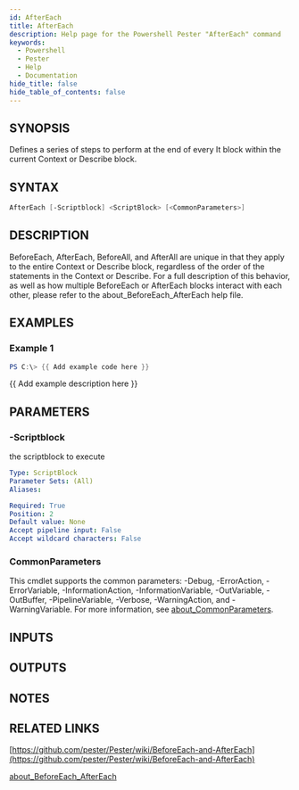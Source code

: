 ```yaml
---
id: AfterEach
title: AfterEach
description: Help page for the Powershell Pester "AfterEach" command
keywords:
  - Powershell
  - Pester
  - Help
  - Documentation
hide_title: false
hide_table_of_contents: false
---
```


## SYNOPSIS

Defines a series of steps to perform at the end of every It block within
the current Context or Describe block.

## SYNTAX

```powershell
AfterEach [-Scriptblock] <ScriptBlock> [<CommonParameters>]
```

## DESCRIPTION

BeforeEach, AfterEach, BeforeAll, and AfterAll are unique in that they apply
to the entire Context or Describe block, regardless of the order of the
statements in the Context or Describe. 
For a full description of this
behavior, as well as how multiple BeforeEach or AfterEach blocks interact
with each other, please refer to the about_BeforeEach_AfterEach help file.

## EXAMPLES

### Example 1

```powershell
PS C:\> {{ Add example code here }}
```

{{ Add example description here }}

## PARAMETERS

### -Scriptblock

the scriptblock to execute

```yaml
Type: ScriptBlock
Parameter Sets: (All)
Aliases:

Required: True
Position: 2
Default value: None
Accept pipeline input: False
Accept wildcard characters: False
```

### CommonParameters

This cmdlet supports the common parameters: -Debug, -ErrorAction, -ErrorVariable, -InformationAction, -InformationVariable, -OutVariable, -OutBuffer, -PipelineVariable, -Verbose, -WarningAction, and -WarningVariable. For more information, see [about_CommonParameters](http://go.microsoft.com/fwlink/?LinkID=113216).

## INPUTS

## OUTPUTS

## NOTES

## RELATED LINKS

[https://github.com/pester/Pester/wiki/BeforeEach-and-AfterEach](https://github.com/pester/Pester/wiki/BeforeEach-and-AfterEach)

[about_BeforeEach_AfterEach]()
